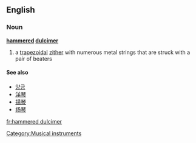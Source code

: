 ==English==
{{wikipedia|Hammered dulcimer}}
===Noun===
'''[[hammered]] [[dulcimer]]'''
#a [[trapezoidal]] [[zither]] with numerous metal strings that are struck with a pair of beaters
====See also====
*[[양금]]
*[[洋琴]]
*[[揚琴]]
*[[扬琴]]

[[Category:Musical instruments]]

[[fr:hammered dulcimer]]